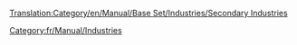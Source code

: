 [[Translation:Category/en/Manual/Base Set/Industries/Secondary Industries]]


[[Category:fr/Manual/Industries]]